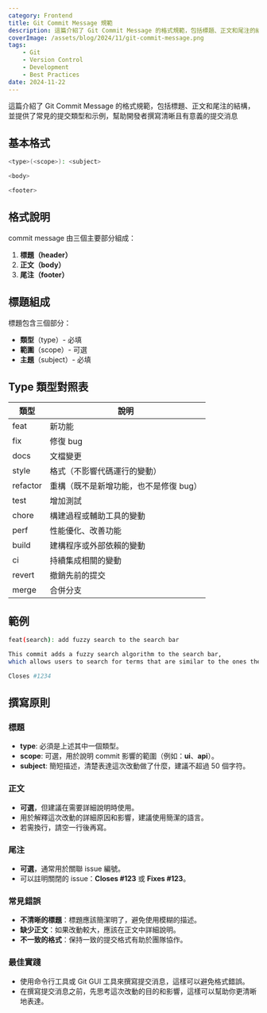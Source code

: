 ```yaml
---
category: Frontend
title: Git Commit Message 規範
description: 這篇介紹了 Git Commit Message 的格式規範，包括標題、正文和尾注的結構，並提供了常見的提交類型和示例，幫助開發者撰寫清晰且有意義的提交消息。
coverImage: /assets/blog/2024/11/git-commit-message.png
tags:
    - Git
    - Version Control
    - Development
    - Best Practices
date: 2024-11-22
---
```


這篇介紹了 Git Commit Message 的格式規範，包括標題、正文和尾注的結構，並提供了常見的提交類型和示例，幫助開發者撰寫清晰且有意義的提交消息

## 基本格式

```bash
<type>(<scope>): <subject>

<body>

<footer>
```

## 格式說明

commit message 由三個主要部分組成：

1. **標題（header）**
2. **正文（body）**
3. **尾注（footer）**

## 標題組成

標題包含三個部分：

- **類型**（type）- 必填
- **範圍**（scope）- 可選
- **主題**（subject）- 必填

## Type 類型對照表

| 類型     | 說明                                   |
| -------- | -------------------------------------- |
| feat     | 新功能                                 |
| fix      | 修復 bug                               |
| docs     | 文檔變更                               |
| style    | 格式（不影響代碼運行的變動）           |
| refactor | 重構（既不是新增功能，也不是修復 bug） |
| test     | 增加測試                               |
| chore    | 構建過程或輔助工具的變動               |
| perf     | 性能優化、改善功能                     |
| build    | 建構程序或外部依賴的變動               |
| ci       | 持續集成相關的變動                     |
| revert   | 撤銷先前的提交                         |
| merge    | 合併分支                               |

## 範例

```bash
feat(search): add fuzzy search to the search bar

This commit adds a fuzzy search algorithm to the search bar,
which allows users to search for terms that are similar to the ones they type in.

Closes #1234
```

## 撰寫原則

### 標題

- **type**: 必須是上述其中一個類型。
- **scope**: 可選，用於說明 commit 影響的範圍（例如：**ui**、**api**）。
- **subject**: 簡短描述，清楚表達這次改動做了什麼，建議不超過 50 個字符。

### 正文

- **可選**，但建議在需要詳細說明時使用。
- 用於解釋這次改動的詳細原因和影響，建議使用簡潔的語言。
- 若需換行，請空一行後再寫。

### 尾注

- **可選**，通常用於關聯 issue 編號。
- 可以註明關閉的 issue：**Closes #123** 或 **Fixes #123**。

### 常見錯誤

- **不清晰的標題**：標題應該簡潔明了，避免使用模糊的描述。
- **缺少正文**：如果改動較大，應該在正文中詳細說明。
- **不一致的格式**：保持一致的提交格式有助於團隊協作。

### 最佳實踐

- 使用命令行工具或 Git GUI 工具來撰寫提交消息，這樣可以避免格式錯誤。
- 在撰寫提交消息之前，先思考這次改動的目的和影響，這樣可以幫助你更清晰地表達。
